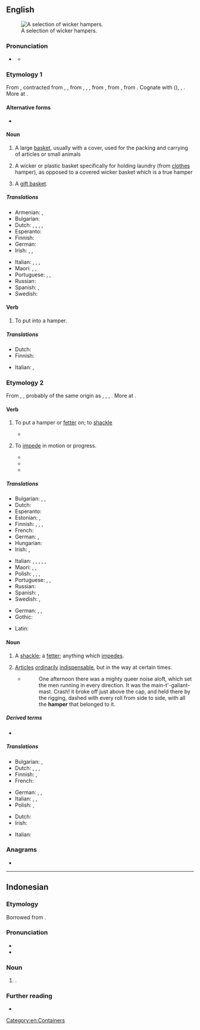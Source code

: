 ==English==
{{wikipedia}}
[[Image:Baskets Wicker.jpg|thumb|A selection of wicker hampers.]]

===Pronunciation===
* {{a|GA}} {{IPA|en|/ˈhæmpɚ/}}
** {{audio|en|LL-Q1860 (eng)-Vealhurl-hamper.wav|Audio (UK)}}

===Etymology 1===
From {{inh|en|enm|hamper}}, contracted from {{m|enm|hanaper}}, {{m|enm|hanypere}}, from {{der|en|xno|hanaper}}, {{der|en|fro|hanapier}}, {{m|fro|hanepier|t=case for holding a large goblet or cup}}, from {{m|fro|hanap|t=goblet, drinking cup}}, from {{der|en|frk|*hnapp|t=cup, bowl, basin}}, from {{der|en|gem-pro|*hnappaz|t=cup, bowl}}. Cognate with {{cog|goh|hnapf|t=cup, bowl, basin}} ({{cog|de|Napf|t=bowl}}), {{cog|nl|nap|t=cup}}, {{cog|ang|hnæpp|t=bowl}}. More at {{l|en|nap}}.

====Alternative forms====
* {{l|en|hampire}} {{qual|obsolete}}

====Noun====
{{en-noun}}

# A large [[basket]], usually with a cover, used for the packing and carrying of articles or small animals
#: {{ux|en|a '''hamper''' of wine}}
#: {{ux|en|a clothes '''hamper'''}}
#: {{ux|en|an oyster '''hamper''', which contains two bushels}}
# {{lb|en|uncommon|except in|New England}} A wicker or plastic basket specifically for holding laundry (from [[clothes]] hamper), as opposed to a covered wicker basket which is a true hamper
# {{lb|en|UK}} A [[gift basket]].

=====Translations=====
{{trans-top|large basket}}
* Armenian: {{t+|hy|զամբյուղ}}, {{t+|hy|կողով}}
* Bulgarian: {{t|bg|кошница с капак|f}}
* Dutch: {{t+|nl|korf}}, {{t+|nl|mand|m}}, {{t+|nl|pakmand|m}}, {{t|nl|sluitmand|m}}, {{t+|nl|wasmand|m}}
* Esperanto: {{t+|eo|korbo}}
* Finnish: {{t+|fi|kori}}
* German: {{t+|de|Korb|m}}
* Irish: {{t+|ga|ciseán|m}} {{qualifier|for food, full of food and drink}}, {{t|ga|ciseach|f}} {{qualifier|for food}}, {{t|ga|cis|f}} {{qualifier|full of food and drink}}
{{trans-mid}}
* Italian: {{t+|it|cesta|f}}, {{t+|it|cesto|m}}, {{t+|it|canestro|m}}, {{t+|it|paniere|m}}
* Maori: {{t|mi|whakatomo}}, {{t|mi|tokanga}} {{qualifier|for food}}, {{t|mi|whirirua}}
* Portuguese: {{t+|pt|balaio|m}}, {{t+|pt|seira|f}}, {{t+|pt|canastra|f}}
* Russian: {{t+|ru|корзи́на|f}}
* Spanish: {{t+|es|cesto|m}}, {{t+|es|cuévano|m}}
* Swedish: {{t+|sv|korg|c}}
{{trans-bottom}}

====Verb====
{{en-verb}}

# {{lb|en|transitive}} To put into a hamper.
#: {{ux|en|Competition pigeons are '''hampered''' for the truck trip to the point of release where the race back starts.}}

=====Translations=====
{{trans-top|to put into a hamper}}
* Dutch: {{t+|nl|inkorven}}
* Finnish: {{t|fi|[[panna]] [[koriin]]}}
{{trans-mid}}
* Italian: {{t+|it|ingabbiare}}, {{t+|it|rinchiudere}}
{{trans-bottom}}

===Etymology 2===
From {{inh|en|enm|hamperen}}, {{m|enm|hampren|t=to hamper, oppress}}, probably of the same origin as {{cog|en|hamble|t=to limp}}, {{cog|sco|hamp|t=to halt in walking, stutter}}, {{cog|nl|haperen|t=to falter, hesitate}}, {{cog|de|hemmen|t=to stop, hinder, check}}. More at {{l|en|hamble}}.

====Verb====
{{en-verb}}

# {{lb|en|transitive}} To put a hamper or [[fetter]] on; to [[shackle]]
#* {{RQ:L'Estrange Fables of Aesop|passage=A lion '''hampered''' in a net.}}
#: {{syn|en|ensnare|inveigle}}
# To [[impede]] in motion or progress.
#: {{syn|en|hinder|embarrass|encumber}}
#* {{quote-book|en|author={{w|Richard Blackmore}}|title=Creation: A Philosophical Poem|year=1712|passage=Engend'ring heats, these one by one unbind, Stretch their small tubes, and '''hamper'd''' nerves unwind.}}
#* {{quote-book|en|author={{w|John Tillotson}}|year=a. 1694|passage=They '''hamper''' and entangle our souls.|title=The Advantages of Religion}}
#* {{quote-journal|en|date=2020 April 8|author=Paul Stephen|title=ECML dive-under drives divergence|journal=Rail|page=44|text=NR Senior Programme Manager Adrian Elliott describes the progress to date: "The weather has played a big part in '''hampering''' the programme. We had the wettest autumn ever and a number of winter storms to contend with, [...]}}

=====Translations=====
{{trans-top|to put a hamper or fetter on; to shackle; to ensnare; to inveigle}}
* Bulgarian: {{t+|bg|препятствам}}, {{t+|bg|затруднявам}}, {{t+|bg|преча}}
* Dutch: {{t+|nl|blokkeren}}
* Esperanto: {{t+|eo|malhelpi}}
* Estonian: {{t|et|takistama}}, {{t|et|segama}}
* Finnish: {{t+|fi|kahlita}}, {{t+|fi|haitata}}, {{t+|fi|vaikeuttaa}}, {{t+|fi|estää}}
* French: {{t+|fr|entraver}}
* German: {{t|de|sich [[verstricken]]}} {{qualifier|figuratively}}, {{t|de|sich [[verheddern]]}}
* Hungarian: {{t+|hu|gátol}}
* Irish: {{t|ga|bac a chur ar}}, {{t|ga|srian a chur ar}}
{{trans-mid}}
* Italian: {{t+|it|impedire}}, {{t+|it|ostacolare}}, {{t+|it|ostruire}}, {{t+|it|bloccare}}, {{t+|it|sbarrare}}, {{t+|it|intralciare}}
* Maori: {{t|mi|whakakōroiroi}}, {{t|mi|whakakōpekapeka}}, {{t|mi|kaiwaenga}}
* Polish: {{t|pl|ujarzmić|pf}}, {{t+|pl|uwięzić|pf}}, {{t|pl|usidlić|pf}}, {{t|pl|spętać|pf}}
* Portuguese: {{t+|pt|impedir}}, {{t+|pt|estorvar}}, {{t+|pt|obstruir}}
* Russian: {{t+|ru|затрудня́ть}}
* Spanish: {{t+|es|estorbar}}, {{t+|es|obstaculizar}}
* Swedish: {{t+|sv|hindra}}, {{t+|sv|hämma}}
{{trans-bottom}}

{{trans-top|to impede in motion or progress}}
* German: {{t+|de|aufhalten}}, {{t+|de|behindern}}, {{t+|de|hemmen}}
* Gothic: {{t|got|𐌼𐌰𐍂𐌶𐌾𐌰𐌽}}
{{trans-mid}}
* Latin: {{t|la|impediō}}
{{trans-bottom}}

====Noun====
{{en-noun}}

# A [[shackle]]; a [[fetter]]; anything which [[impede]]s.
# {{lb|en|nautical}} [[articles|Articles]] [[ordinary|ordinarily]] [[indispensable]], but in the way at certain times.
#* {{RQ:Melville Omoo}}
#*: One afternoon there was a mighty queer noise aloft, which set the men running in every direction. It was the main-t'-gallant-mast. Crash! it broke off just above the cap, and held there by the rigging, dashed with every roll from side to side, with all the '''hamper''' that belonged to it.

=====Derived terms=====
* {{l|en|top-hamper|t=unnecessary spars and rigging kept aloft}}

=====Translations=====
{{trans-top|anything which impedes}}
* Bulgarian: {{t+|bg|пречка|f}}, {{t+|bg|препятствие|n}}
* Dutch: {{t+|nl|hindernis}}, {{t+|nl|beletsel|n}}, {{t+|nl|obstakel|n}}, {{t+|nl|struikelblok|n}}
* Finnish: {{t+|fi|este}}, {{t+|fi|pidäke}}
* French: {{t+|fr|obstacle|m}}
{{trans-mid}}
* German: {{t+|de|Hindernis|n}}, {{t|de|Hemm­nis|n}}, {{t+|de|Hemmschuh|m}} {{qualifier|fig.}}
* Italian: {{t+|it|ostacolo|m}}, {{t+|it|impedimento|m}}, {{t+|it|ingombro|m}}
* Polish: {{t+|pl|przeszkoda|f}}, {{t+|pl|zawada|f}}
{{trans-bottom}}

{{trans-top|articles ordinarily indispensable, but in the way at certain times}}
* Dutch: {{t+|nl|waarloos}}
* Irish: {{t-check|ga|amparán|m}}
{{trans-mid}}
* Italian: {{t|it|ingombro di coperta|m}}
{{trans-bottom}}

===Anagrams===
* {{anagrams|en|a=aehmpr|Perham}}

[[Category:en:Containers]]

----

==Indonesian==

===Etymology===
Borrowed from {{bor|id|en|hamper}}.

===Pronunciation===
* {{IPA|id|[ˈhampər]}}
* {{hyphenation|id|ham|pêr}}

===Noun===
{{id-noun|head=|pl=hamper-hamper}}

# {{l|en|gift}}.
#: {{syn|id|paket|parsel}}

===Further reading===
* {{R:KBBI Daring}}